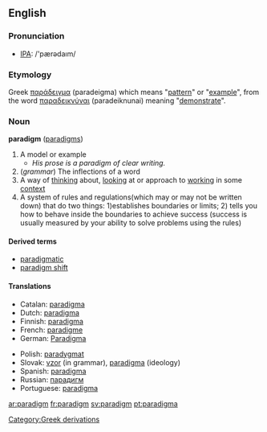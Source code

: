 {{wikipedia}}
==English==
===Pronunciation===
*[[w:International Phonetic Alphabet|IPA]]: /'pær&#477;da&#305;m/
===Etymology===
Greek [[παράδειγμα]] (paradeigma) which means "[[pattern]]" or "[[example]]", from the word [[παραδεικνύναι]] (paradeiknunai) meaning "[[demonstrate]]".

===Noun===
'''paradigm''' ([[paradigms]])

# A model or example
#* ''His prose is a paradigm of clear writing.''
# (''grammar'') The inflections of a word
# A way of [[think]]ing about, [[look]]ing at or approach to [[work]]ing in some [[context]]
# A system of rules and regulations(which may or may not be written down) that do two things: 1)establishes boundaries or limits; 2) tells you how to behave inside the boundaries to achieve success (success is usually measured by your ability to solve problems using the rules)

====Derived terms====
*[[paradigmatic]]
*[[paradigm shift]]

====Translations====
{{top}}
*Catalan: [[paradigma]] {{m}}
*Dutch: [[paradigma]] {{n}}
*Finnish: [[paradigma]]
*French: [[paradigme]] {{m}}
*German: [[Paradigma]] {{n}}
{{mid}}
*Polish: [[paradygmat]]
*Slovak: [[vzor]] {{m}} (in grammar), [[paradigma]] {{f}} (ideology)
*Spanish: [[paradigma]] {{m}}
*Russian: [[парадигм]] {{m}}
*Portuguese: [[paradigma]] {{m}}
{{bottom}}

[[Category:Greek derivations]]

[[ar:paradigm]]
[[fr:paradigm]]
[[sv:paradigm]]
[[pt:paradigma]]